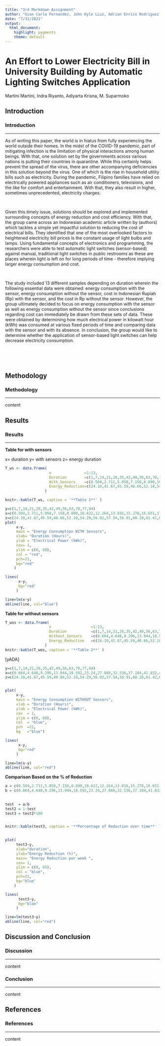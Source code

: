 ```yaml
---
title: "3rd Markdown Assignment"
author: "Gian Carlo Fernandez, John Kyle LLuz, Adrian Enrico Rodriguez, Iris Salangad"
date: "7/31/2021"
output:
  html_document:
    highlight: pygments
    theme: default
---
```


# An Effort to Lower Electricity Bill in University Building by Automatic Lighting Switches Application {.tabset .tabset-pills}

Martini Martini, Indra Riyanto, Adiyarta Krisna, M. Suparmoko

## Introduction

### **Introduction**

-----

As of writing this paper, the world is in hiatus from fully experiencing the world outside their homes.  In the midst of the COVID-19 pandemic, part of mitigating infection is the limitation of physical interactions among human beings.  With that, one solution set by the governments across various nations is putting their countries in quarantine.  While this certainly helps prevent the spread of the virus, there are other accompanying deficiencies in this solution beyond the virus.  One of which is the rise in household utility bills such as electricity.  During the pandemic, Filipino families have relied on electrically powered appliances such as air conditioners, televisions, and the like for comfort and entertainment.  With that, they also result in higher, sometimes unprecedented, electricity charges. 

<br>

Given this timely issue, solutions should be explored and implemented surrounding concepts of energy reduction and cost efficiency.  With that, the group came across an Indonesian academic article written by (authors) which tackles a simple yet impactful solution to  reducing the cost of electrical bills.  They identified that one of the most overlooked factors to heightened electricity bill prices is the constant usage of light bulbs and lamps.  Using fundamental concepts of electronics and programming, the researchers were able to test automatic light switches (sensor-based) against manual, traditional light switches in public restrooms as these are places wherein light is left on for long periods of time - therefore implying larger energy consumption and cost.
	
<br>

The study included 13 different samples depending on duration wherein the following essential data were obtained:  energy consumption with the sensor, energy consumption without the sensor, cost in Indonesian Rupiah (Rp) with the sensor, and the cost in Rp without the sensor.  However, the group ultimately decided to focus on energy consumption with the sensor as well as energy consumption without the sensor since conclusions regarding cost can immediately be drawn from these sets of data.  These were obtained by determining how much electrical power in kilowatt hour (kWh) was consumed at various fixed periods of time and comparing data with the sensor and with its absence.  In conclusion, the group would like to determine whether the application of sensor-based light switches can help decrease electricity consumption.

<br><br><br>

## Methodology

### **Methodology**

-----

content

## Results

### **Results**


-----

**Table for with sensors**

x= duration
y= with sensors
z= energy duration

```r
T_ws <- data.frame(  
                    n               =1:13,
                    Duration        =c(1,7,14,21,28,35,42,49,56,63,70,77,84),
                    With_Sensors    =c(0.504,2.711,5.058,7.158,8.890,10.622,12.264,13.816,15.278,16.651,17.933,19.126,20.229),
                    Energy_Reduction=c(24.10,41.67,45.59,48.66,52.18,54.29,56.02,57.54,58.91,60.20,61.42,62.59,63.73)
                  )


```


```r
knitr::kable(T_ws, caption = '**Table 1**' )
```





```r
y=c(1,7,14,21,28,35,42,49,56,63,70,77,84)
x=c(0.504,2.711,5.058,7.158,8.890,10.622,12.264,13.816,15.278,16.651,17.933,19.126,20.229)
z=c(24.10,41.67,45.59,48.66,52.18,54.29,56.02,57.54,58.91,60.20,61.42,62.59,63.73)
plot(
     x~y,
     main = "Energy Consumption WITH Sensors",
     xlab= "Duration (Hours)",
     ylab = "Electrical Power (kWh)",
     cex= 1,
     ylim = c(0, 60),
     col = "red",
     pch=21,  
     bg="red"
    )

lines(
      x~y,
      bg="red"
     )

line=lm(x~y)
abline(line, col="blue")


```





**Table for without sensors**

```r


T_wos <- data.frame(  
                    n                  =1:13,
                    Duration           =c(1,7,14,21,28,35,42,49,56,63,70,77,84),
                    Without_Sensors    =c(0.664,4.648,9.296,13.944,18.592,23.24,27.888,32.536,37.184,41.832,46.48,51.128,55.776),
                    Energy_Reduction   =c(24.10,41.67,45.59,48.66,52.18,54.29,56.02,57.54,58.91,60.20,61.42,62.59,63.73)
                  )
knitr::kable(T_wos, caption = '**Table 2**' )

```

[yADA]
```r
y=c(1,7,14,21,28,35,42,49,56,63,70,77,84)
x=c(0.664,4.648,9.296,13.944,18.592,23.24,27.888,32.536,37.184,41.832,46.48,51.128,55.776)
z=c(24.10,41.67,45.59,48.66,52.18,54.29,56.02,57.54,58.91,60.20,61.42,62.59,63.73)


plot(
     x~y,
     main = "Energy Consumption WITHOUT Sensors",
     xlab = "Duration (Hours)",
     ylab = "Electrical Power (kWh)",
     cex  = 1,
     ylim = c(0, 60),
     col  = "blue",
     pch  =21,  
     bg   ="blue")

lines(
      x~y,
      bg="red"
     )

line=lm(x~y)
abline(line, col="red")
```

**Comparison Based on the % of Reduction**


```r
a = c(0.504,2.711,5.058,7.158,8.890,10.622,12.264,13.816,15.278,16.651,17.933,19.126,20.229)
b = c(0.664,4.648,9.296,13.944,18.592,23.24,27.888,32.536,37.184,41.832,46.48,51.128,55.776)
 
 
test  = a/b
test2 = 1-test
test3 = test2*100


knitr::kable(test3, caption = '**Percentage of Reduction over time**' ) 
 
```


```r

plot(
     test3~y,
     xlab="duration",
     ylab="Energy Reduction (%)",
     main= "Energy Reduction per week ",
     cex= 1,
     ylim = c(0, 65),
     col = "blue",
     pch=21,  
     bg="blue"
    )

lines(
      test3~y,
      bg="blue"
     )

line=lm(test3~y)
abline(line, col="red")

```




## Discussion and Conclusion


### **Discussion**

-----

content

### **Conclusion**

-----

content

## References

### **References**

-----

content